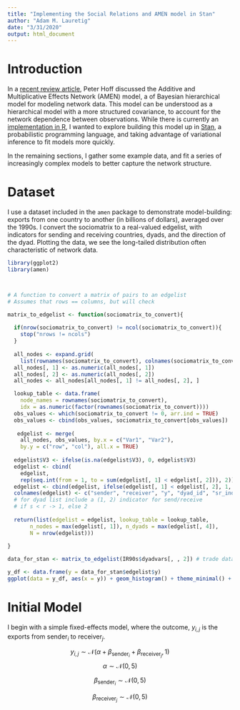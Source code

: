 ```yaml
---
title: "Implementing the Social Relations and AMEN model in Stan"
author: "Adam M. Lauretig"
date: "3/31/2020"
output: html_document
---
```


# Introduction

In a [recent review article](https://www.e-publications.org/ims/submission/STS/user/submissionFile/36407?confirm=150a239a), Peter Hoff discussed the Additive and Multiplicative Effects Network (AMEN) model, a of Bayesian hierarchical model for modeling network data. This model can be understood as a hierarchical model with a more structured covariance, to account for the network dependence between observations. While there is currently an [implementation in R](https://cran.r-project.org/web/packages/amen/index.html), I wanted to explore building this model up in [Stan](https://mc-stan.org/), a probabilistic programming language, and taking advantage of variational inference to fit models more quickly.

In the remaining sections, I gather some example data, and fit a series of increasingly complex models to better capture the network structure. 

# Dataset

I use a dataset included in the `amen` package to demonstrate model-building: exports from one country to another (in billions of dollars), averaged over the 1990s. I convert the sociomatrix to a real-valued edgelist, with indicators for sending and receiving countries, dyads, and the direction of the dyad. Plotting the data, we see the long-tailed distribution often characteristic of network data. 

```r
library(ggplot2)
library(amen)



# A function to convert a matrix of pairs to an edgelist
# Assumes that rows == columns, but will check

matrix_to_edgelist <- function(sociomatrix_to_convert){
  
  if(nrow(sociomatrix_to_convert) != ncol(sociomatrix_to_convert)){
    stop("nrows != ncols")
  }
  
  all_nodes <- expand.grid(
    list(rownames(sociomatrix_to_convert), colnames(sociomatrix_to_convert)))
  all_nodes[, 1] <- as.numeric(all_nodes[, 1])
  all_nodes[, 2] <- as.numeric(all_nodes[, 2])
  all_nodes <- all_nodes[all_nodes[, 1] != all_nodes[, 2], ]

  lookup_table <- data.frame(
    node_names = rownames(sociomatrix_to_convert), 
    idx = as.numeric(factor(rownames(sociomatrix_to_convert))))
  obs_values <- which(sociomatrix_to_convert != 0, arr.ind = TRUE)
  obs_values <- cbind(obs_values, sociomatrix_to_convert[obs_values])
 
   edgelist <- merge(
    all_nodes, obs_values, by.x = c("Var1", "Var2"), 
    by.y = c("row", "col"), all.x = TRUE)
  
  edgelist$V3 <- ifelse(is.na(edgelist$V3), 0, edgelist$V3)
  edgelist <- cbind(
    edgelist, 
    rep(seq.int(from = 1, to = sum(edgelist[, 1] < edgelist[, 2])), 2))
  edgelist <- cbind(edgelist, ifelse(edgelist[, 1] < edgelist[, 2], 1, 2))
  colnames(edgelist) <- c("sender", "receiver", "y", "dyad_id", "sr_indicator")
  # for dyad list include a (1, 2) indicator for send/receive
  # if s < r -> 1, else 2
  
  return(list(edgelist = edgelist, lookup_table = lookup_table, 
       n_nodes = max(edgelist[, 1]), n_dyads = max(edgelist[, 4]), 
       N = nrow(edgelist)))
  
}

data_for_stan <- matrix_to_edgelist(IR90s$dyadvars[, , 2]) # trade data

y_df <- data.frame(y = data_for_stan$edgelist$y)
ggplot(data = y_df, aes(x = y)) + geom_histogram() + theme_minimal() + labs(x = "Export Volume", y = "Frequency", title = "Distribution of Export Volume")

```

# Initial Model

I begin with a simple fixed-effects model, where the outcome, $y_{i, j}$ is the exports from $\text{sender}_{i}$ to $\text{receiver}_{j}$.

$$y_{i,j} \sim \mathcal{N}(\alpha + \beta_{\text{sender}_{i}} + \beta_{\text{receiver}_{j}}, 1) $$
$$\alpha \sim \mathcal{N}(0, 5) $$

$$\beta_{\text{sender}_{i}} \sim \mathcal{N}(0, 5)$$

$$\beta_{\text{receiver}_{j}} \sim \mathcal{N}(0, 5)$$


